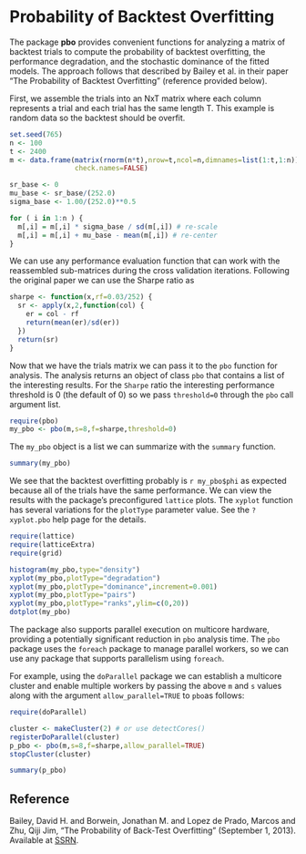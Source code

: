 %\VignetteEngine{knitr::knitr}
%\VignetteIndexEntry{Using the PBO package}

Probability of Backtest Overfitting
===================================

The package __pbo__ provides convenient functions for analyzing a matrix of backtest trials to compute the probability of backtest overfitting, the performance degradation, and the stochastic dominance of the fitted models.  The approach follows that described by Bailey et al. in their paper "The Probability of Backtest Overfitting" (reference provided below).

First, we assemble the trials into an NxT matrix where each column represents a trial and each trial has the same length T. This example is random data so the backtest should be overfit.  

```r
set.seed(765)
n <- 100
t <- 2400
m <- data.frame(matrix(rnorm(n*t),nrow=t,ncol=n,dimnames=list(1:t,1:n)),
                check.names=FALSE)

sr_base <- 0
mu_base <- sr_base/(252.0)
sigma_base <- 1.00/(252.0)**0.5

for ( i in 1:n ) {
  m[,i] = m[,i] * sigma_base / sd(m[,i]) # re-scale
  m[,i] = m[,i] + mu_base - mean(m[,i]) # re-center
}
```

We can use any performance evaluation function that can work with the reassembled sub-matrices during the cross validation iterations.  Following the original paper we can use the Sharpe ratio as

```r
sharpe <- function(x,rf=0.03/252) {
  sr <- apply(x,2,function(col) {
    er = col - rf
    return(mean(er)/sd(er))
  })
  return(sr)
}
```

Now that we have the trials matrix we can pass it to the `pbo` function for analysis. The analysis returns an object of class `pbo` that contains a list of the interesting results. For the `Sharpe` ratio the interesting performance threshold is 0 (the default of 0) so we pass `threshold=0` through the `pbo` call argument list. 

```r
require(pbo)
my_pbo <- pbo(m,s=8,f=sharpe,threshold=0)
```

The `my_pbo` object is a list we can summarize with the `summary` function.

```r
summary(my_pbo)
```

We see that the backtest overfitting probably is `r my_pbo$phi` as expected because all of the trials have the same performance.  We can view the results with the package's preconfigured `lattice` plots.  The `xyplot` function has several variations for the `plotType` parameter value. See the `?xyplot.pbo` help page for the details. 

```r
require(lattice)
require(latticeExtra)
require(grid)

histogram(my_pbo,type="density")
xyplot(my_pbo,plotType="degradation")
xyplot(my_pbo,plotType="dominance",increment=0.001)
xyplot(my_pbo,plotType="pairs")
xyplot(my_pbo,plotType="ranks",ylim=c(0,20))
dotplot(my_pbo)
```

The package also supports parallel execution on multicore hardware, providing a potentially significant reduction in `pbo` analysis time.  The `pbo` package uses the `foreach` package to manage parallel workers, so we can use any package that supports parallelism using `foreach`.  

For example, using the `doParallel` package we can establish a multicore cluster and enable multiple workers by passing the above `m` and `s` values along with the argument `allow_parallel=TRUE` to `pbo`as follows:

```r
require(doParallel)

cluster <- makeCluster(2) # or use detectCores()
registerDoParallel(cluster)
p_pbo <- pbo(m,s=8,f=sharpe,allow_parallel=TRUE)
stopCluster(cluster)

summary(p_pbo)
```

Reference
---------
Bailey, David H. and Borwein, Jonathan M. and Lopez de Prado, Marcos and Zhu, Qiji Jim, "The Probability of Back-Test Overfitting" (September 1, 2013). Available at [SSRN](http://ssrn.com/abstract=2326253 or http://dx.doi.org/10.2139/ssrn.2326253).
